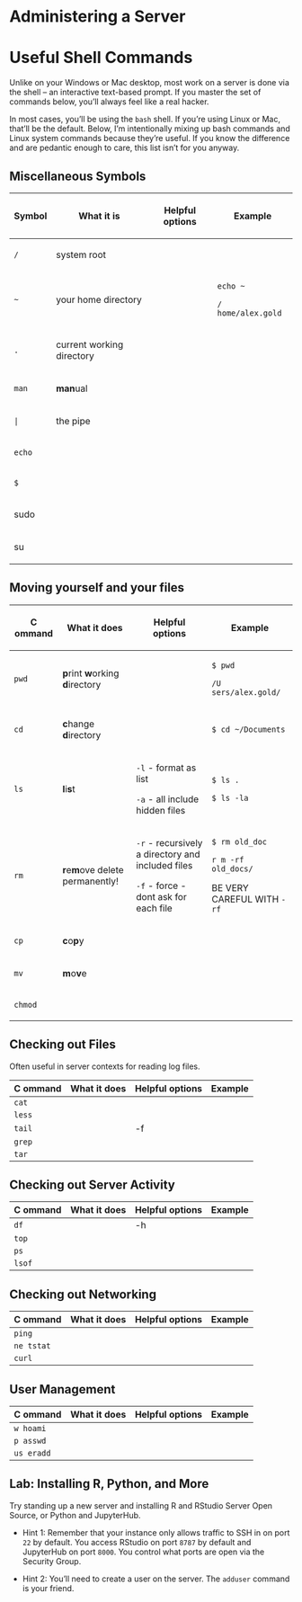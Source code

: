 # Administering a Server

# Useful Shell Commands

Unlike on your Windows or Mac desktop, most work on a server is done via the shell -- an interactive text-based prompt. If you master the set of commands below, you'll always feel like a real hacker.

In most cases, you'll be using the `bash` shell. If you're using Linux or Mac, that'll be the default. Below, I'm intentionally mixing up bash commands and Linux system commands because they're useful. If you know the difference and are pedantic enough to care, this list isn't for you anyway.

## Miscellaneous Symbols

<table>
<thead>
<tr class="header">
<th><p>Symbol</p></th>
<th><p>What it is</p></th>
<th><p>Helpful options</p></th>
<th><p>Example</p></th>
</tr>
</thead>
<tbody>
<tr class="odd">
<td><p><code>/</code></p></td>
<td><p>system root</p></td>
<td></td>
<td></td>
</tr>
<tr class="even">
<td><p><code>~</code></p></td>
<td><p>your home directory</p></td>
<td></td>
<td><p><code>echo ~</code></p>
<p><code>/ home/alex.gold</code></p></td>
</tr>
<tr class="odd">
<td><p><code>.</code></p></td>
<td><p>current working directory</p></td>
<td></td>
<td></td>
</tr>
<tr class="even">
<td><p><code>man</code></p></td>
<td><p><strong>man</strong>ual</p></td>
<td></td>
<td></td>
</tr>
<tr class="odd">
<td><p><code>|</code></p></td>
<td><p>the pipe</p></td>
<td></td>
<td></td>
</tr>
<tr class="even">
<td><p><code>echo</code></p></td>
<td></td>
<td></td>
<td></td>
</tr>
<tr class="odd">
<td><p><code>$</code></p></td>
<td></td>
<td></td>
<td></td>
</tr>
<tr class="even">
<td><p>sudo</p></td>
<td></td>
<td></td>
<td></td>
</tr>
<tr class="odd">
<td><p>su</p></td>
<td></td>
<td></td>
<td></td>
</tr>
</tbody>
</table>

## Moving yourself and your files

<table>
<thead>
<tr class="header">
<th><p>C ommand</p></th>
<th><p>What it does</p></th>
<th><p>Helpful options</p></th>
<th><p>Example</p></th>
</tr>
</thead>
<tbody>
<tr class="odd">
<td><p><code>pwd</code></p></td>
<td><p><strong>p</strong>rint <strong>w</strong>orking <strong>d</strong>irectory</p></td>
<td></td>
<td><p><code>$ pwd</code></p>
<p><code>/U sers/alex.gold/</code></p></td>
</tr>
<tr class="even">
<td><p><code>cd</code></p></td>
<td><p><strong>c</strong>hange <strong>d</strong>irectory</p></td>
<td></td>
<td><p><code>$ cd ~/Documents</code></p></td>
</tr>
<tr class="odd">
<td><p><code>ls</code></p></td>
<td><p><strong>l</strong>i<strong>s</strong>t</p></td>
<td><p><code>-l</code> - format as list</p>
<p><code>-a</code> - all include hidden files</p></td>
<td><p><code>$ ls .</code></p>
<p><code>$ ls -la</code></p></td>
</tr>
<tr class="even">
<td><p><code>rm</code></p></td>
<td><p><strong>r</strong>e<strong>m</strong>ove delete permanently!</p></td>
<td><p><code>-r</code> - recursively a directory and included files</p>
<p><code>-f</code> - force - dont ask for each file</p></td>
<td><p><code>$ rm old_doc</code></p>
<p><code>r m -rf old_docs/</code></p>
<p>BE VERY CAREFUL WITH <code>-rf</code></p></td>
</tr>
<tr class="odd">
<td><p><code>cp</code></p></td>
<td><p><strong>c</strong>o<strong>p</strong>y</p></td>
<td></td>
<td></td>
</tr>
<tr class="even">
<td><p><code>mv</code></p></td>
<td><p><strong>m</strong>o<strong>v</strong>e</p></td>
<td></td>
<td></td>
</tr>
<tr class="odd">
<td><p><code>chmod</code></p></td>
<td></td>
<td></td>
<td></td>
</tr>
</tbody>
</table>

## Checking out Files

Often useful in server contexts for reading log files.

| C ommand | What it does | Helpful options | Example |
|----------|--------------|-----------------|---------|
| `cat`    |              |                 |         |
| `less`   |              |                 |         |
| `tail`   |              | -f              |         |
| `grep`   |              |                 |         |
| `tar`    |              |                 |         |

## Checking out Server Activity

| C ommand | What it does | Helpful options | Example |
|----------|--------------|-----------------|---------|
| `df`     |              | -h              |         |
| `top`    |              |                 |         |
| `ps`     |              |                 |         |
| `lsof`   |              |                 |         |

## Checking out Networking

| C ommand   | What it does | Helpful options | Example |
|------------|--------------|-----------------|---------|
| `ping`     |              |                 |         |
| `ne tstat` |              |                 |         |
| `curl`     |              |                 |         |

## User Management

| C ommand   | What it does | Helpful options | Example |
|------------|--------------|-----------------|---------|
| `w hoami`  |              |                 |         |
| `p asswd`  |              |                 |         |
| `us eradd` |              |                 |         |

## Lab: Installing R, Python, and More

Try standing up a new server and installing R and RStudio Server Open Source, or Python and JupyterHub.

-   Hint 1: Remember that your instance only allows traffic to SSH in on port `22` by default. You access RStudio on port `8787` by default and JupyterHub on port `8000`. You control what ports are open via the Security Group.

-   Hint 2: You'll need to create a user on the server. The `adduser` command is your friend.
